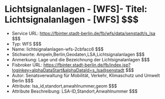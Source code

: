 # Lichtsignalanlagen - [WFS]- Titel: Lichtsignalanlagen - [WFS] $$$
- Service URL: https://fbinter.stadt-berlin.de/fb/wfs/data/senstadt/s_lsa $$$
- Typ: WFS $$$
- Name: lichtsignalanlagen-wfs-2cbfacc6 $$$
- Stichworte: Ampeln,Berlin,Geodaten,LSA,Lichtsignalanlagen $$$
- Anmerkung: Lage und die Bezeichnung der Lichtsignalanlagen $$$
- Fisbroker URL: https://fbinter.stadt-berlin.de/fb/index.jsp?loginkey=alphaDataStart&alphaDataId=s_lsa@senstadt $$$
- Autor: Senatsverwaltung für Mobilität, Verkehr, Klimaschutz und Umwelt Berlin $$$
- Attribute: lsa_id,standort,anwahlnummer,geom $$$
- Attribute Beschreibung: LSA-ID,Standort,Anwahlnummer $$$

